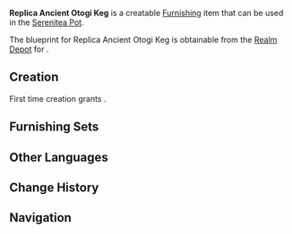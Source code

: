 {{Furnishing Infobox
|id             = 373132
|image          = Item Replica Ancient Otogi Keg.png
|category       = Landscape
|subcategory    = Item
|rarity         = 2
|adeptal_energy = 30
|load           = 35
|reduced_load   = 24
|description    = The casks made from Otogi Wood are similar in make to foreign products.<br />The winemaking techniques of [[Inazuma]] are heavily influenced by those of [[Liyue]], and traditional wines are usually made from ceramic pots and pots buried in the ground. After learning about winemaking techniques from other nations, Inazuma winemakers re-evaluated the cost and logistics of using ceramic and large cellars to develop a cheaper, lighter cask to suit the needs of a receding economy.
|blueprint      = [[Realm Depot]]
}}
'''Replica Ancient Otogi Keg''' is a creatable [[Furnishing]] item that can be used in the [[Serenitea Pot]].

The blueprint for Replica Ancient Otogi Keg is obtainable from the [[Realm Depot]] for {{Item|Realm Currency|24|x=80}}.

==Creation==
First time creation grants {{Item|Trust|24|x=30}}.
{{Recipe
|type = Creation
|time = 12h
|Otogi Wood = 4
|sort = Otogi Wood
}}

==Furnishing Sets==
{{Craft Usage}}

==Other Languages==
{{Other Languages|default_hidden = 1
|en      = Replica Ancient Otogi Keg
|zhs     = 古法新造御伽木酒桶
|zhs_rm  = Gǔ Fǎ Xīn Zào Yùjiā-mù Jiǔ Tǒng
|zht     = 古法新造御伽木酒桶
|zht_rm  = Gǔ Fǎ Xīn Zào Yùjiā-mù Jiǔ Tǒng
|ja      = 御伽の酒樽
|ja_rm   = Otogi no Sakadaru
|ko      = 새로운 오토기나무 술통
|ko_rm   = 
|es      = Réplica antigua de barril de madera de murmurador
|fr      = Reproduction d'anciens barils à vin en bois de dulcinier
|ru      = Реплика древних бочек из отоги
|th      = ถังสาเกไม้ Otogi แบบโบราณ
|th_rm   = 
|vi      = Bản Sao Thùng Rượu Otogi Cổ
|de      = Repliken alter Weinfässer aus Otogi-Holz
|id      = Replika Tong Anggur Kuno dari Otogi
|pt      = Réplica de Barril de Vinho Antigo de Madeira Otogi
}}

==Change History==
{{Change History|2.2}}

==Navigation==
{{Furnishing Navbox/Exterior|Small Furnishing}}
